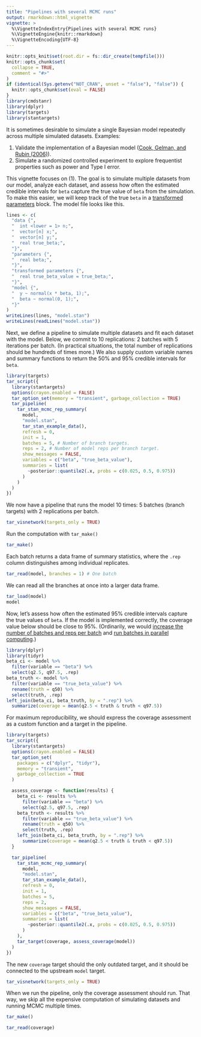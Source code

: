 ```yaml
---
title: "Pipelines with several MCMC runs"
output: rmarkdown::html_vignette
vignette: >
  %\VignetteIndexEntry{Pipelines with several MCMC runs}
  %\VignetteEngine{knitr::rmarkdown}
  %\VignetteEncoding{UTF-8}
---
```


```r
knitr::opts_knit$set(root.dir = fs::dir_create(tempfile()))
knitr::opts_chunk$set(
  collapse = TRUE,
  comment = "#>"
)
if (identical(Sys.getenv("NOT_CRAN", unset = "false"), "false")) {
  knitr::opts_chunk$set(eval = FALSE)
}
library(cmdstanr)
library(dplyr)
library(targets)
library(stantargets)
```

It is sometimes desirable to simulate a single Bayesian model repeatedly across multiple simulated datasets. Examples:

1. Validate the implementation of a Bayesian model ([Cook, Gelman, and Rubin (2006)](http://www.stat.columbia.edu/~gelman/research/published/Cook_Software_Validation.pdf)).
2. Simulate a randomized controlled experiment to explore frequentist properties such as power and Type I error.

This vignette focuses on (1). The goal is to simulate multiple datasets from our model, analyze each dataset, and assess how often the estimated credible intervals for `beta` capture the true value of `beta` from the simulation. To make this easier, we will keep track of the true `beta` in a [transformed parameters](https://mc-stan.org/docs/2_18/reference-manual/program-block-transformed-parameters.html) block. The model file looks like this.

```r
lines <- c(
  "data {",
  "  int <lower = 1> n;",
  "  vector[n] x;",
  "  vector[n] y;",
  "  real true_beta;",
  "}",
  "parameters {",
  "  real beta;",
  "}",
  "transformed parameters {",
  "  real true_beta_value = true_beta;",
  "}",
  "model {",
  "  y ~ normal(x * beta, 1);",
  "  beta ~ normal(0, 1);",
  "}"
)
writeLines(lines, "model.stan")
writeLines(readLines("model.stan"))
```

Next, we define a pipeline to simulate multiple datasets and fit each dataset with the model. Below, we commit to 10 replications: 2 batches with 5 iterations per batch. (In practical situations, the total number of replications should be hundreds of times more.) We also supply custom variable names and summary functions to return the 50% and 95% credible intervals for `beta`.

```r
library(targets)
tar_script({
  library(stantargets)
  options(crayon.enabled = FALSE)
  tar_option_set(memory = "transient", garbage_collection = TRUE)
  tar_pipeline(
    tar_stan_mcmc_rep_summary(
      model,
      "model.stan",
      tar_stan_example_data(),
      refresh = 0,
      init = 1,
      batches = 5, # Number of branch targets.
      reps = 2, # Number of model reps per branch target.
      show_messages = FALSE,
      variables = c("beta", "true_beta_value"),
      summaries = list(
        ~posterior::quantile2(.x, probs = c(0.025, 0.5, 0.975))
      )
    )
  )
})
```

We now have a pipeline that runs the model 10 times: 5 batches (branch targets) with 2 replications per batch.

```r
tar_visnetwork(targets_only = TRUE)
```

Run the computation with `tar_make()`

```r
tar_make()
```

Each batch returns a data frame of summary statistics, where the `.rep` column distinguishes among individual replicates.

```r
tar_read(model, branches = 1) # One batch
```

We can read all the branches at once into a larger data frame.

```r
tar_load(model)
model
```

Now, let's assess how often the estimated 95% credible intervals capture the true values of `beta`. If the model is implemented correctly, the coverage value below should be close to 95%. (Ordinarily, we would [increase the number of batches and reps per batch](https://wlandau.github.io/targets-manual/dynamic.html#batching) and [run batches in parallel computing](https://wlandau.github.io/targets-manual/hpc.html).)

```r
library(dplyr)
library(tidyr)
beta_ci <- model %>%
  filter(variable == "beta") %>%
  select(q2.5, q97.5, .rep)
beta_truth <- model %>%
  filter(variable == "true_beta_value") %>%
  rename(truth = q50) %>%
  select(truth, .rep)
left_join(beta_ci, beta_truth, by = ".rep") %>%
  summarize(coverage = mean(q2.5 < truth & truth < q97.5))
```
For maximum reproducibility, we should express the coverage assessment as a custom function and a target in the pipeline.

```r
library(targets)
tar_script({
  library(stantargets)
  options(crayon.enabled = FALSE)
  tar_option_set(
    packages = c("dplyr", "tidyr"),
    memory = "transient",
    garbage_collection = TRUE
  )

  assess_coverage <- function(results) {
    beta_ci <- results %>%
      filter(variable == "beta") %>%
      select(q2.5, q97.5, .rep)
    beta_truth <- results %>%
      filter(variable == "true_beta_value") %>%
      rename(truth = q50) %>%
      select(truth, .rep)
    left_join(beta_ci, beta_truth, by = ".rep") %>%
      summarize(coverage = mean(q2.5 < truth & truth < q97.5))
  }

  tar_pipeline(
    tar_stan_mcmc_rep_summary(
      model,
      "model.stan",
      tar_stan_example_data(),
      refresh = 0,
      init = 1,
      batches = 5,
      reps = 2,
      show_messages = FALSE,
      variables = c("beta", "true_beta_value"),
      summaries = list(
        ~posterior::quantile2(.x, probs = c(0.025, 0.5, 0.975))
      )
    ),
    tar_target(coverage, assess_coverage(model))
  )
})
```

The new `coverage` target should the only outdated target, and it should be connected to the upstream `model` target.

```r
tar_visnetwork(targets_only = TRUE)
```

When we run the pipeline, only the coverage assessment should run. That way, we skip all the expensive computation of simulating datasets and running MCMC multiple times.

```r
tar_make()
```

```r
tar_read(coverage)
```
